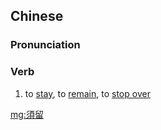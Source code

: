 {{also|须留}}
==Chinese==
{{zh-forms|s=须留}}

===Pronunciation===
{{zh-pron
|m=xūliú
|c=seoi1 lau4
|cat=v
}}

===Verb===
{{zh-verb}}

# {{lb|zh|archaic}} to [[stay]], to [[remain]], to [[stop over]]

[[mg:須留]]